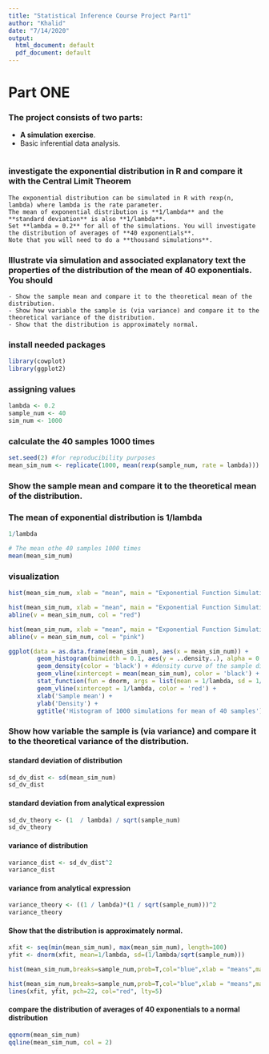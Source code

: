 ```yaml
---
title: "Statistical Inference Course Project Part1"
author: "Khalid"
date: "7/14/2020"
output:
  html_document: default
  pdf_document: default
---
```




# **Part ONE**
### The project consists of two parts:
  - **A simulation exercise**.
  - Basic inferential data analysis.
  
```r

```

### investigate the exponential distribution in R and compare it with the Central Limit Theorem

    The exponential distribution can be simulated in R with rexp(n, lambda) where lambda is the rate parameter. 
    The mean of exponential distribution is **1/lambda** and the **standard deviation** is also **1/lambda**. 
    Set **lambda = 0.2** for all of the simulations. You will investigate the distribution of averages of **40 exponentials**. 
    Note that you will need to do a **thousand simulations**.



### Illustrate via simulation and associated explanatory text the properties of the distribution of the mean of 40 exponentials. You should

    - Show the sample mean and compare it to the theoretical mean of the distribution.
    - Show how variable the sample is (via variance) and compare it to the theoretical variance of the distribution.
    - Show that the distribution is approximately normal.

### install needed packages
```r


library(cowplot)
library(ggplot2)
```

### assigning values

```r
lambda <- 0.2
sample_num <- 40
sim_num <- 1000
```

### calculate the 40 samples 1000 times
```r
set.seed(2) #for reproducibility purposes
mean_sim_num <- replicate(1000, mean(rexp(sample_num, rate = lambda)))
```
### Show the sample mean and compare it to the theoretical mean of the distribution.


### The mean of exponential distribution is 1/lambda
```r
1/lambda

# The mean othe 40 samples 1000 times
mean(mean_sim_num)
```

### visualization
```r
hist(mean_sim_num, xlab = "mean", main = "Exponential Function Simulations")
```

```r
hist(mean_sim_num, xlab = "mean", main = "Exponential Function Simulations")
abline(v = mean_sim_num, col = "red")
```

```r
hist(mean_sim_num, xlab = "mean", main = "Exponential Function Simulations")
abline(v = mean_sim_num, col = "pink")
```

```r
ggplot(data = as.data.frame(mean_sim_num), aes(x = mean_sim_num)) +
        geom_histogram(binwidth = 0.1, aes(y = ..density..), alpha = 0.3) +
        geom_density(color = 'black') + #density curve of the sample distribution
        geom_vline(xintercept = mean(mean_sim_num), color = 'black') +
        stat_function(fun = dnorm, args = list(mean = 1/lambda, sd = 1/lambda/sqrt(sample_num)), color = 'red') +
        geom_vline(xintercept = 1/lambda, color = 'red') +
        xlab('Sample mean') +
        ylab('Density') +
        ggtitle('Histogram of 1000 simulations for mean of 40 samples')
```


### Show how variable the sample is (via variance) and compare it to the theoretical variance of the distribution.

#### standard deviation of distribution
```r
sd_dv_dist <- sd(mean_sim_num)
sd_dv_dist
```


#### standard deviation from analytical expression
```r
sd_dv_theory <- (1  / lambda) / sqrt(sample_num)
sd_dv_theory
```


#### variance of distribution
```r
variance_dist <- sd_dv_dist^2
variance_dist
```

#### variance from analytical expression
```r
variance_theory <- ((1 / lambda)*(1 / sqrt(sample_num)))^2
variance_theory
```


#### Show that the distribution is approximately normal.
```r
xfit <- seq(min(mean_sim_num), max(mean_sim_num), length=100)
yfit <- dnorm(xfit, mean=1/lambda, sd=(1/lambda/sqrt(sample_num)))
```

```r
hist(mean_sim_num,breaks=sample_num,prob=T,col="blue",xlab = "means",main="Density of means",ylab="density")
```

```r
hist(mean_sim_num,breaks=sample_num,prob=T,col="blue",xlab = "means",main="Density of means",ylab="density")
lines(xfit, yfit, pch=22, col="red", lty=5)
```

#### compare the distribution of averages of 40 exponentials to a normal distribution
```r
qqnorm(mean_sim_num)
qqline(mean_sim_num, col = 2)

```






